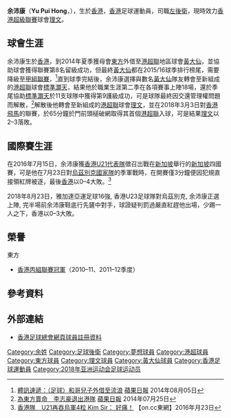 {{Infobox football biography
| name        = 余沛康 <br> Yu Pui Hong
| image       = HK YuPuiHong 2011.JPG
| fullname    = 余沛康
| nickname    = 余沛
| birth_date  = {{Birth date and age|1995|2|7|}}
| birth_place = {{HKG-1959}}
| height      = {{height|m=1.71}}
| position    = [[左後衛|左後衛]]
| currentclub = [[理文足球會|理文]]
| clubnumber  = 29
| youthyears1 = 2012–2016
| youthclubs1 = [[東方足球隊|東方龍獅]]
| years1 = 2014–2016
| clubs1 = [[東方足球隊|東方龍獅]]
| caps1  = 0
| goals1 = 0
| years2 = 2014–2016
| clubs2 = → [[黃大仙區康樂體育會|黃大仙]] 
| caps2  = 14
| goals2 = 0
| years3 = 2016–2017
| clubs3 = [[標準灝天足球隊|標準灝天]]
| caps3  = 18
| goals3 = 0
| years4 = 2017–
| clubs4 = [[理文足球會|理文]]
| caps4  = 51
| goals4 = 2
| nationalyears1 = 2016
| nationalteam1  = [[香港20歲以下足球代表隊|香港U21]]
| nationalcaps1  = 2
| nationalgoals1 = 0
| nationalyears2 = 2017
| nationalteam2  = [[香港奧運足球代表隊|香港U22]]
| nationalcaps2  = 2
| nationalgoals2 = 0
| nationalyears3 = 2015–2018
| nationalteam3  = [[香港奧運足球代表隊|香港U23]]
| nationalcaps3  = 4
| nationalgoals3 = 0
| pcupdate = 16 April 2016 
| ntupdate = 16 April 2016 
}}

'''余沛康'''（'''Yu Pui Hong'''，{{bd|1995年|2月7日}}），生於[[香港|香港]]，[[香港|香港]]足球運動員，司職[[左後衛|左後衛]]，現時效力[[香港超級聯賽|香港超級聯賽]]球會[[理文足球會|理文]]。

==球會生涯==
余沛康生於[[香港|香港]]，到2014年夏季獲母會[[東方足球隊|東方]]外借至[[港超聯|港超聯]]地區球會[[黃大仙區康樂體育會|黃大仙]]，並協助球會獲得聯賽第8名留級成功，但最終[[黃大仙區康樂體育會|黃大仙]]都在2015/16球季排行榜尾，需要降級至[[香港甲組聯賽|甲組聯賽]]，<ref>[http://hk.apple.nextmedia.com/sports/art/20140805/18821855 體訊速遞：（足球）和哥兒子外借至流浪] {{Wayback|url=http://hk.apple.nextmedia.com/sports/art/20140805/18821855 |date=20170406082749 }} [[蘋果日報|蘋果日報]] 2014年08月05日</ref>直到球季完結後，余沛康選擇與數名[[黃大仙區康樂體育會|黃大仙]]隊友轉會至新組成的[[港超聯|港超聯]]球會[[標準灝天足球隊|標準灝天]]，結果他於職業生涯第二季在各項賽事上陣18場，還於季尾協助[[標準灝天足球隊|標準灝天]]於11支球隊中獲得第9護級成功，可是球隊最終因交還管理權問題而解散，<ref>[http://hk.apple.nextmedia.com/sports/art/20140725/18811418 為東方賣命　李志豪退出港隊] {{Wayback|url=http://hk.apple.nextmedia.com/sports/art/20140725/18811418 |date=20160427233958 }} [[蘋果日報|蘋果日報]] 2014年07月25日</ref>解散後他轉會至新組成的[[港超聯|港超聯]]球會[[理文足球會|理文]]，並在2018年3月3日對[[香港飛馬足球會|香港飛馬]]的聯賽，於65分鐘於門前頭槌破網取得其首個[[港超聯|港超聯]]入球，可是結果[[理文足球會|理文]]以2–3落敗。

==國際賽生涯==
在2016年7月15日，余沛康獲[[香港20歲以下足球代表隊|香港U21代表隊]]徵召岀戰在[[新加坡|新加坡]]舉行的[[新加坡|新加坡]]四國賽，可是他在7月23日對[[烏茲別克國家足球隊|烏茲別克國家隊]]的季軍戰時，在開賽僅3分鐘便因犯規直接領紅牌被逐，最後[[香港20歲以下足球代表隊|香港]]以0–4大敗。<ref>[http://hk.on.cc/hk/bkn/cnt/sport/20160723/bkn-20160723210431134-0723_00882_001.html 香港隊　U21再吞烏軍4粒 Kim Sir： 好痛！] {{Wayback|url=http://hk.on.cc/hk/bkn/cnt/sport/20160723/bkn-20160723210431134-0723_00882_001.html |date=20191203190120 }} 【on.cc東網】2016年月23日</ref>

2018年8月23日，雅加達亞運足球16強, 香港U23足球隊對烏茲別克, 余沛康正選上陣, 完半場前余沛康鞋底行先鏟中對手，球證疑判罰過嚴直紅趕他出場，少踢一人之下，香港以0–3大敗。

==榮譽==
;東方
* [[香港丙組足球聯賽|香港丙組聯賽冠軍]]（2010–11、2011–12季度）

==參考資料==
{{Reflist}}

==外部連結==
*[https://www.hkfa.com/ch/club/54/detail?player=10385#gotab 香港足球總會網頁球員註冊資料] {{Wayback|url=https://www.hkfa.com/ch/club/54/detail?player=10385#gotab |date=20190913164617 }}
{{模板:理文球員名單}}
{{DEFAULTSORT:Yu Pui Hong}}  
[[Category:余姓|Category:余姓]]
[[Category:足球後衛|Category:足球後衛]]
[[Category:夢想球員|Category:夢想球員]]
[[Category:港超球員|Category:港超球員]]
[[Category:東方球員|Category:東方球員]]
[[Category:理文球員|Category:理文球員]]
[[Category:黃大仙球員|Category:黃大仙球員]]
[[Category:香港足球運動員|Category:香港足球運動員]]
[[Category:2018年亚洲运动会足球运动员|Category:2018年亚洲运动会足球运动员]]
